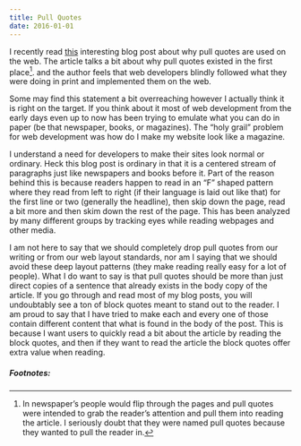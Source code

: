 ```yaml
---
title: Pull Quotes
date: 2016-01-01
---
```




I recently read <a href="https://adactio.com/journal/11102">this</a> interesting blog post about why pull quotes are used on the web. The article talks a bit about why pull quotes existed in the first place[^1]. and the author feels that web developers blindly followed what they were doing in print and implemented them on the web.

Some may find this statement a bit overreaching however I actually think it is right on the target. If you think about it most of web development from the early days even up to now has been trying to emulate what you can do in paper (be that newspaper, books, or magazines). The “holy grail” problem for web development was how do I make my website look like a magazine.

I understand a need for developers to make their sites look normal or ordinary. Heck this blog post is ordinary in that it is a centered stream of paragraphs just like newspapers and books before it. Part of the reason behind this is because readers happen to read in an “F” shaped pattern where they read from left to right (if their language is laid out like that) for the first line or two (generally the headline), then skip down the page, read a bit more and then skim down the rest of the page. This has been analyzed by many different groups by tracking eyes while reading webpages and other media.

I am not here to say that we should completely drop pull quotes from our writing or from our web layout standards, nor am I saying that we should avoid these deep layout patterns (they make reading really easy for a lot of people). What I do want to say is that pull quotes should be more than just direct copies of a sentence that already exists in the body copy of the article. If you go through and read most of my blog posts, you will undoubtably see a ton of block quotes meant to stand out to the reader. I am proud to say that I have tried to make each and every one of those contain different content that what is found in the body of the post. This is because I want users to quickly read a bit about the article by reading the block quotes, and then if they want to read the article the block quotes offer extra value when reading.

##### Footnotes:

[^1]: In newspaper’s people would flip through the pages and pull quotes were intended to grab the reader’s attention and pull them into reading the article. I seriously doubt that they were named pull quotes because they wanted to pull the reader in.
